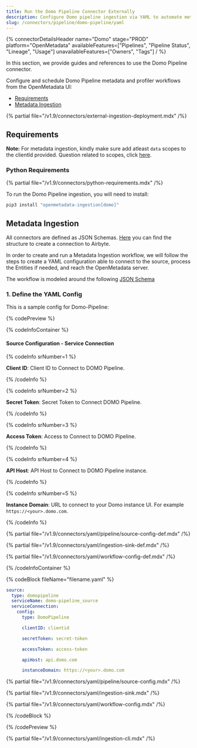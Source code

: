 ```yaml
---
title: Run the Domo Pipeline Connector Externally
description: Configure Domo pipeline ingestion via YAML to automate metadata flow from dashboards and datasets into your governance platform.
slug: /connectors/pipeline/domo-pipeline/yaml
---
```


{% connectorDetailsHeader
name="Domo"
stage="PROD"
platform="OpenMetadata"
availableFeatures=["Pipelines", "Pipeline Status", "Lineage", "Usage"]
unavailableFeatures=["Owners", "Tags"]
/ %}


In this section, we provide guides and references to use the Domo Pipeline connector.

Configure and schedule Domo Pipeline metadata and profiler workflows from the OpenMetadata UI:

- [Requirements](#requirements)
- [Metadata Ingestion](#metadata-ingestion)

{% partial file="/v1.9/connectors/external-ingestion-deployment.mdx" /%}

## Requirements

**Note:** For metadata ingestion, kindly make sure add atleast `data` scopes to the clientId provided.
Question related to scopes, click [here](https://developer.domo.com/portal/1845fc11bbe5d-api-authentication).

### Python Requirements

{% partial file="/v1.9/connectors/python-requirements.mdx" /%}

To run the Domo Pipeline ingestion, you will need to install:

```bash
pip3 install "openmetadata-ingestion[domo]"
```

## Metadata Ingestion

All connectors are defined as JSON Schemas.
[Here](https://github.com/open-metadata/OpenMetadata/blob/main/openmetadata-spec/src/main/resources/json/schema/entity/services/connections/pipeline/airbyteConnection.json)
you can find the structure to create a connection to Airbyte.

In order to create and run a Metadata Ingestion workflow, we will follow
the steps to create a YAML configuration able to connect to the source,
process the Entities if needed, and reach the OpenMetadata server.

The workflow is modeled around the following
[JSON Schema](https://github.com/open-metadata/OpenMetadata/blob/main/openmetadata-spec/src/main/resources/json/schema/metadataIngestion/workflow.json)

### 1. Define the YAML Config

This is a sample config for Domo-Pipeline:

{% codePreview %}

{% codeInfoContainer %}

#### Source Configuration - Service Connection

{% codeInfo srNumber=1 %}

**Client ID**: Client ID to Connect to DOMO Pipeline.

{% /codeInfo %}

{% codeInfo srNumber=2 %}

**Secret Token**: Secret Token to Connect DOMO Pipeline.


{% /codeInfo %}

{% codeInfo srNumber=3 %}

**Access Token**: Access to Connect to DOMO Pipeline.


{% /codeInfo %}

{% codeInfo srNumber=4 %}

**API Host**:  API Host to Connect to DOMO Pipeline instance.


{% /codeInfo %}

{% codeInfo srNumber=5 %}

**Instance Domain**: URL to connect to your Domo instance UI. For example `https://<your>.domo.com`.


{% /codeInfo %}


{% partial file="/v1.9/connectors/yaml/pipeline/source-config-def.mdx" /%}

{% partial file="/v1.9/connectors/yaml/ingestion-sink-def.mdx" /%}

{% partial file="/v1.9/connectors/yaml/workflow-config-def.mdx" /%}

{% /codeInfoContainer %}

{% codeBlock fileName="filename.yaml" %}

```yaml {% isCodeBlock=true %}
source:
  type: domopipeline
  serviceName: domo-pipeline_source
  serviceConnection:
    config:
      type: DomoPipeline
```
```yaml {% srNumber=1 %}
      clientID: clientid
```
```yaml {% srNumber=2 %}
      secretToken: secret-token
```
```yaml {% srNumber=3 %}
      accessToken: access-token
```
```yaml {% srNumber=4 %}
      apiHost: api.domo.com
```
```yaml {% srNumber=5 %}
      instanceDomain: https://<your>.domo.com
```

{% partial file="/v1.9/connectors/yaml/pipeline/source-config.mdx" /%}

{% partial file="/v1.9/connectors/yaml/ingestion-sink.mdx" /%}

{% partial file="/v1.9/connectors/yaml/workflow-config.mdx" /%}

{% /codeBlock %}

{% /codePreview %}

{% partial file="/v1.9/connectors/yaml/ingestion-cli.mdx" /%}
